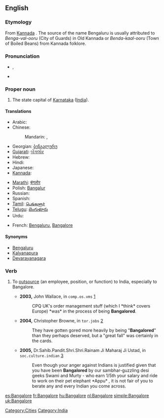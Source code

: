 {{wikipedia}}
==English==

===Etymology===
From [[wikipedia:Kannada|Kannada]] {{term|||tr=Bengaluru}}. The source of the name Bengaluru is usually attributed to ''Benga-val-ooru'' (City of Guards) in Old Kannada or ''Benda-kaal-ooru'' (Town of Boiled Beans) from Kannada folklore.

===Pronunciation===
* {{IPA|/'bæŋgəlɔː(ɹ)/}}, {{SAMPA|/"b{Ng@lor/}}
* {{rhymes|ɔː(r)}}

===Proper noun===
{{en-proper noun}}

# The state capital of [[Karnataka]] ([[India]]).

====Translations====
{{trans-top|state capital of Karnataka, India}}
* Arabic: {{t|ar|بنغالور|m|tr=banghaluur|sc=Arab}} <!-- [[ﺮﻮﻠﺎﻜﺬﺎﺒ]] ??? -->
* Chinese:
*: Mandarin: {{t|zh|班加羅爾|sc=Hani}},  {{t|zh|班加罗尔|tr=Bānjiāluó'ěr|sc=Hani}}
* Georgian: [[ბენგალურუ]]
* [[Gujarati]]: [[બેંગલોર]]
* Hebrew: {{t|he|בנגלור|sc=Hebr}}
* Hindi: {{t-|hi|बंगलूर|tr=baṅgalūr|sc=Deva}}
* Japanese: {{t|ja|バンガロール|tr=Bangarōru|sc=Jpan}}
* [[Kannada]]: {{t|kn|ಬೆಂಗಳೂರು|sc=Knda|xs=Kannada}}
{{trans-mid}}
* [[Marathi]]: [[बंगलोर]]
* Polish: [[Bangalur]]
* Russian: {{t|ru|Бангалор|m|tr=Bangalór|sc=Cyrl}}
* Spanish: {{t+|es|Bangalore}}
* [[Tamil]]: [[பெங்களூர்]]
* [[Telugu]]: [[బెంగుళూరు]]
* Urdu: {{t|ur|بنگلور|sc=ur-Arab}} <!-- [[ﺮﻮﻠﺎﻜﺬﺒ]] ??? -->
{{trans-bottom}}

{{checktrans-top}}
* French: [[Bengaluru]], [[Bangalore]]
{{checktrans-bottom}}

====Synonyms====
* [[Bengaluru]]
* [[Kalyanapura]] {{qualifier|former name}}
* [[Devarayanagara]] {{qualifier|former name}}

===Verb===
{{en-verb|Bangalor|es}}

# {{business}} To [[outsource]] (an employee, position, or function) to India, especially to Bangalore.
#* '''2003,''' John Wallace, in <tt>comp.os.vms</tt> [http://groups.google.com/group/comp.os.vms/msg/ce77d22d1295d23f?dmode=source&hl=en]
#*: CPQ UK's order management stuff (which I *think* covers Europe) *was* in the process of being '''Bangalored'''.
#* '''2004,''' Christopher Browne, in <tt>tor.jobs</tt> [http://groups.google.com/group/tor.jobs/msg/15ded27663ed52bc?dmode=source&hl=en]
#*: They have gotten gored more heavily by being "'''Bangalored'''" than they perhaps deserved, but a "great fall" was certainly in the cards.
#* '''2005,''' Dr.Sahib.Pandit.Shri.Shri.Rainam Ji Maharaj Ji Ustad, in <tt>soc.culture.indian</tt> [http://groups.google.com/group/soc.culture.indian/msg/f44afa71b51ada83?dmode=source]
#*: Even though your anger against Indians is  justified given that you have been '''Bangalored''' by our sambhar-guzzling desi geeks Swami and Murty - who earn 1/5th your salary and ride to work on their pet elephant *Appu* , it is not fair of you to berate any and every Indian you come across.

[[Category:Cities]]
[[Category:India]]

[[es:Bangalore]]
[[fr:Bangalore]]
[[hu:Bangalore]]
[[nl:Bangalore]]
[[simple:Bangalore]]
[[uk:Bangalore]]